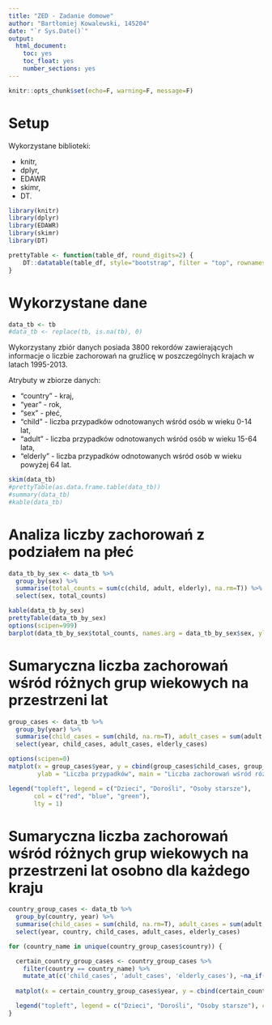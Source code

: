 ```yaml
---
title: "ZED - Zadanie domowe"
author: "Bartłomiej Kowalewski, 145204"
date: "`r Sys.Date()`"
output: 
  html_document: 
    toc: yes
    toc_float: yes
    number_sections: yes
---
```


```r
knitr::opts_chunk$set(echo=F, warning=F, message=F)
```

# Setup

Wykorzystane biblioteki:

- knitr,
- dplyr,
- EDAWR
- skimr,
- DT.

```r
library(knitr)
library(dplyr)
library(EDAWR)
library(skimr)
library(DT)
```

```r
prettyTable <- function(table_df, round_digits=2) {
    DT::datatable(table_df, style="bootstrap", filter = "top", rownames = FALSE, extensions = "Buttons", options = list(dom = 'Bfrtip', buttons = c('copy', 'csv', 'excel', 'pdf', 'print'))) %>% formatRound(names(dplyr::select_if(table_df, is.numeric)), round_digits)
}
```

# Wykorzystane dane

```r
data_tb <- tb
#data_tb <- replace(tb, is.na(tb), 0)
```

Wykorzystany zbiór danych posiada 3800 rekordów zawierających informacje o liczbie zachorowań na gruźlicę w poszczególnych krajach w latach 1995-2013.

Atrybuty w zbiorze danych:

- "country" - kraj,
- "year" - rok,
- "sex" - płeć,
- "child" - liczba przypadków odnotowanych wśród osób w wieku 0-14 lat,
- "adult" - liczba przypadków odnotowanych wśród osób w wieku 15-64 lata,
- "elderly" - liczba przypadków odnotowanych wśród osób w wieku powyżej 64 lat.

```r
skim(data_tb)
#prettyTable(as.data.frame.table(data_tb))
#summary(data_tb)
#kable(data_tb)
```

# Analiza liczby zachorowań z podziałem na płeć

```r
data_tb_by_sex <- data_tb %>%
  group_by(sex) %>%
  summarise(total_counts = sum(c(child, adult, elderly), na.rm=T)) %>%
  select(sex, total_counts)

kable(data_tb_by_sex)
prettyTable(data_tb_by_sex)
options(scipen=999)
barplot(data_tb_by_sex$total_counts, names.arg = data_tb_by_sex$sex, ylim=range(pretty(c(0, data_tb_by_sex$total_counts))), ylab="Liczba przypadków", xlab="Płeć", beside=T)
```

# Sumaryczna liczba zachorowań wśród różnych grup wiekowych na przestrzeni lat

```r
group_cases <- data_tb %>%
  group_by(year) %>%
  summarise(child_cases = sum(child, na.rm=T), adult_cases = sum(adult, na.rm=T), elderly_cases = sum(elderly, na.rm=T)) %>%
  select(year, child_cases, adult_cases, elderly_cases)

options(scipen=0)
matplot(x = group_cases$year, y = cbind(group_cases$child_cases, group_cases$adult_cases, group_cases$elderly_cases), type = "l", lty = 1, col = c("red", "blue", "green"), xlab = "Rok", 
        ylab = "Liczba przypadków", main = "Liczba zachorowań wśród różnych grup wiekowych na przestrzeni lat")

legend("topleft", legend = c("Dzieci", "Dorośli", "Osoby starsze"), 
       col = c("red", "blue", "green"), 
       lty = 1)
```

# Sumaryczna liczba zachorowań wśród różnych grup wiekowych na przestrzeni lat osobno dla każdego kraju

```r
country_group_cases <- data_tb %>%
  group_by(country, year) %>%
  summarise(child_cases = sum(child, na.rm=T), adult_cases = sum(adult, na.rm=T), elderly_cases = sum(elderly, na.rm=T)) %>%
  select(year, country, child_cases, adult_cases, elderly_cases)

for (country_name in unique(country_group_cases$country)) {

  certain_country_group_cases <- country_group_cases %>% 
    filter(country == country_name) %>%
    mutate_at(c('child_cases', 'adult_cases', 'elderly_cases'), ~na_if(., 0))
  
  matplot(x = certain_country_group_cases$year, y = cbind(certain_country_group_cases$child_cases, certain_country_group_cases$adult_cases, certain_country_group_cases$elderly_cases), type = "b", pch = 20, lty = 1, col = c("red", "blue", "green"), xlab = "Rok", ylab = "Liczba przypadków", main = paste("Liczba zachorowań - ", country_name))

  legend("topleft", legend = c("Dzieci", "Dorośli", "Osoby starsze"), col = c("red", "blue", "green"), lty = 1) 
}
```
